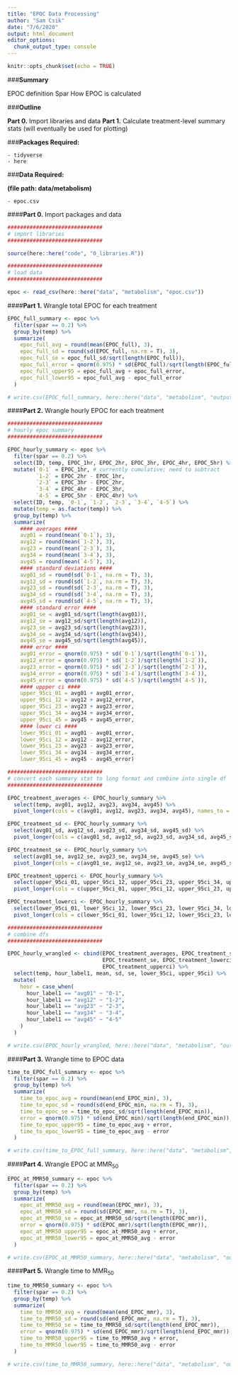 ```yaml
---
title: "EPOC Data Processing"
author: "Sam Csik"
date: "7/6/2020"
output: html_document
editor_options: 
  chunk_output_type: console
---
```


```r
knitr::opts_chunk$set(echo = TRUE)
```

###**Summary**

EPOC definition
Spar
How EPOC is calculated

###**Outline**

**Part 0.** Import libraries and data
**Part 1.** Calculate treatment-level summary stats (will eventually be used for plotting)

###**Packages Required:** 

    - tidyverse
    - here

###**Data Required:**

**(file path: data/metabolism)**

    - epoc.csv

####**Part 0.** Import packages and data  
```r
##############################
# import libraries
##############################

source(here::here("code", "0_libraries.R"))

##############################
# load data
##############################

epoc <- read_csv(here::here("data", "metabolism", "epoc.csv"))
```

####**Part 1.** Wrangle total EPOC for each treatment
```r
EPOC_full_summary <- epoc %>% 
  filter(spar == 0.2) %>% 
  group_by(temp) %>% 
  summarize(
    epoc_full_avg = round(mean(EPOC_full), 3),
    epoc_full_sd = round(sd(EPOC_full, na.rm = T), 3),
    epoc_full_se = epoc_full_sd/sqrt(length(EPOC_full)),
    epoc_full_error = qnorm(0.975) * sd(EPOC_full)/sqrt(length(EPOC_full)),
    epoc_full_upper95 = epoc_full_avg + epoc_full_error,
    epoc_full_lower95 = epoc_full_avg - epoc_full_error
  )

# write.csv(EPOC_full_summary, here::here("data", "metabolism", "outputs", "epoc_full_summary_stats.csv"), row.names = FALSE)
```

####**Part 2.** Wrangle hourly EPOC for each treatment
```r
##############################
# hourly epoc summary
##############################

EPOC_hourly_summary <- epoc %>% 
  filter(spar == 0.2) %>% 
  select(ID, temp, EPOC_1hr, EPOC_2hr, EPOC_3hr, EPOC_4hr, EPOC_5hr) %>% 
  mutate(`0-1` = EPOC_1hr, # currently cumulative; need to subtract 
         `1-2` = EPOC_2hr - EPOC_1hr,
         `2-3` = EPOC_3hr - EPOC_2hr,
         `3-4` = EPOC_4hr - EPOC_3hr,
         `4-5` = EPOC_5hr - EPOC_4hr) %>% 
  select(ID, temp, `0-1`, `1-2`, `2-3`, `3-4`, `4-5`) %>% 
  mutate(temp = as.factor(temp)) %>% 
  group_by(temp) %>% 
  summarize(
    #### averages ####
    avg01 = round(mean(`0-1`), 3),
    avg12 = round(mean(`1-2`), 3),
    avg23 = round(mean(`2-3`), 3),
    avg34 = round(mean(`3-4`), 3),
    avg45 = round(mean(`4-5`), 3),
    #### standard deviations ####
    avg01_sd = round(sd(`0-1`, na.rm = T), 3),
    avg12_sd = round(sd(`1-2`, na.rm = T), 3),
    avg23_sd = round(sd(`2-3`, na.rm = T), 3),
    avg34_sd = round(sd(`3-4`, na.rm = T), 3),
    avg45_sd = round(sd(`4-5`, na.rm = T), 3),
    #### standard error ####
    avg01_se = avg01_sd/sqrt(length(avg01)),
    avg12_se = avg12_sd/sqrt(length(avg12)),
    avg23_se = avg23_sd/sqrt(length(avg23)),
    avg34_se = avg34_sd/sqrt(length(avg34)),
    avg45_se = avg45_sd/sqrt(length(avg45)),
    #### error ####
    avg01_error = qnorm(0.975) * sd(`0-1`)/sqrt(length(`0-1`)),
    avg12_error = qnorm(0.975) * sd(`1-2`)/sqrt(length(`1-2`)),
    avg23_error = qnorm(0.975) * sd(`2-3`)/sqrt(length(`2-3`)),
    avg34_error = qnorm(0.975) * sd(`3-4`)/sqrt(length(`3-4`)),
    avg45_error = qnorm(0.975) * sd(`4-5`)/sqrt(length(`4-5`)),
    #### uppper ci ####
    upper_95ci_01 = avg01 + avg01_error,
    upper_95ci_12 = avg12 + avg12_error,
    upper_95ci_23 = avg23 + avg23_error,
    upper_95ci_34 = avg34 + avg34_error,
    upper_95ci_45 = avg45 + avg45_error,
    #### lower ci ####
    lower_95ci_01 = avg01 - avg01_error,
    lower_95ci_12 = avg12 - avg12_error,
    lower_95ci_23 = avg23 - avg23_error,
    lower_95ci_34 = avg34 - avg34_error,
    lower_95ci_45 = avg45 - avg45_error)

##############################
# convert each summary stat to long format and combine into single df
##############################

EPOC_treatment_averages <- EPOC_hourly_summary %>% 
  select(temp, avg01, avg12, avg23, avg34, avg45) %>% 
  pivot_longer(cols = c(avg01, avg12, avg23, avg34, avg45), names_to = "hour_label1", values_to = "mean")

EPOC_treatment_sd <- EPOC_hourly_summary %>% 
  select(avg01_sd, avg12_sd, avg23_sd, avg34_sd, avg45_sd) %>% 
  pivot_longer(cols = c(avg01_sd, avg12_sd, avg23_sd, avg34_sd, avg45_sd), names_to = "hour_label2", values_to = "sd")

EPOC_treatment_se <- EPOC_hourly_summary %>% 
  select(avg01_se, avg12_se, avg23_se, avg34_se, avg45_se) %>% 
  pivot_longer(cols = c(avg01_se, avg12_se, avg23_se, avg34_se, avg45_se), names_to = "hour_label3", values_to = "se")

EPOC_treatment_upperci <- EPOC_hourly_summary %>% 
  select(upper_95ci_01, upper_95ci_12, upper_95ci_23, upper_95ci_34, upper_95ci_45) %>% 
  pivot_longer(cols = c(upper_95ci_01, upper_95ci_12, upper_95ci_23, upper_95ci_34, upper_95ci_45), names_to = "hour_label4", values_to = "upper_95ci")

EPOC_treatment_lowerci <- EPOC_hourly_summary %>% 
  select(lower_95ci_01, lower_95ci_12, lower_95ci_23, lower_95ci_34, lower_95ci_45) %>% 
  pivot_longer(cols = c(lower_95ci_01, lower_95ci_12, lower_95ci_23, lower_95ci_34, lower_95ci_45), names_to = "hour_label5", values_to = "lower_95ci")

##############################
# combine dfs
##############################

EPOC_hourly_wrangled <- cbind(EPOC_treatment_averages, EPOC_treatment_sd, 
                              EPOC_treatment_se, EPOC_treatment_lowerci, 
                              EPOC_treatment_upperci) %>% 
  select(temp, hour_label1, mean, sd, se, lower_95ci, upper_95ci) %>% 
  mutate(
    hour = case_when(
      hour_label1 == "avg01" ~ "0-1",
      hour_label1 == "avg12" ~ "1-2",
      hour_label1 == "avg23" ~ "2-3",
      hour_label1 == "avg34" ~ "3-4",
      hour_label1 == "avg45" ~ "4-5"
    )
  )

# write.csv(EPOC_hourly_wrangled, here::here("data", "metabolism", "outputs", "epoc_hourly_summary_stats.csv"), row.names = FALSE)
```

####**Part 3.** Wrangle time to EPOC data
```r
time_to_EPOC_full_summary <- epoc %>% 
  filter(spar == 0.2) %>% 
  group_by(temp) %>% 
  summarize(
    time_to_epoc_avg = round(mean(end_EPOC_min), 3),
    time_to_epoc_sd = round(sd(end_EPOC_min, na.rm = T), 3),
    time_to_epoc_se = time_to_epoc_sd/sqrt(length(end_EPOC_min)),
    error = qnorm(0.975) * sd(end_EPOC_min)/sqrt(length(end_EPOC_min)),
    time_to_epoc_upper95 = time_to_epoc_avg + error,
    time_to_epoc_lower95 = time_to_epoc_avg - error
  )

# write.csv(time_to_EPOC_full_summary, here::here("data", "metabolism", "outputs", "time_to_epoc_full_summary_stats.csv"), row.names = FALSE)
```

####**Part 4.** Wrangle EPOC at MMR~50~
```r
EPOC_at_MMR50_summary <- epoc %>% 
  filter(spar == 0.2) %>% 
  group_by(temp) %>% 
  summarize(
    epoc_at_MMR50_avg = round(mean(EPOC_mmr), 3),
    epoc_at_MMR50_sd = round(sd(EPOC_mmr, na.rm = T), 3),
    epoc_at_MMR50_se = epoc_at_MMR50_sd/sqrt(length(EPOC_mmr)),
    error = qnorm(0.975) * sd(EPOC_mmr)/sqrt(length(EPOC_mmr)),
    epoc_at_MMR50_upper95 = epoc_at_MMR50_avg + error,
    epoc_at_MMR50_lower95 = epoc_at_MMR50_avg - error
  )

# write.csv(EPOC_at_MMR50_summary, here::here("data", "metabolism", "outputs", "epoc_at_MMR50_summary_stats.csv"), row.names = FALSE)
```

####**Part 5.** Wrangle time to MMR~50~
```r
time_to_MMR50_summary <- epoc %>% 
  filter(spar == 0.2) %>% 
  group_by(temp) %>% 
  summarize(
    time_to_MMR50_avg = round(mean(end_EPOC_mmr), 3),
    time_to_MMR50_sd = round(sd(end_EPOC_mmr, na.rm = T), 3),
    time_to_MMR50_se = time_to_MMR50_sd/sqrt(length(end_EPOC_mmr)),
    error = qnorm(0.975) * sd(end_EPOC_mmr)/sqrt(length(end_EPOC_mmr)),
    time_to_MMR50_upper95 = time_to_MMR50_avg + error,
    time_to_MMR50_lower95 = time_to_MMR50_avg - error
  )

# write.csv(time_to_MMR50_summary, here::here("data", "metabolism", "outputs", "time_to_MMR50_summary_stats.csv"), row.names = FALSE)
```